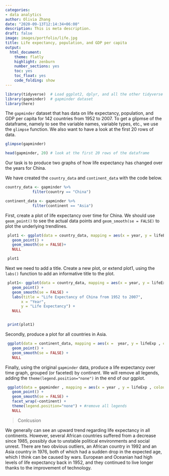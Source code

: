 ```yaml
---
categories:
- data analytics
author: Olivia Zhang
date: "2020-09-13T12:14:34+06:00"
description: This is meta description.
draft: false
image: images/portfolio/life.jpg
title: Life expectancy, population, and GDP per capita 
output:
  html_document:
    theme: flatly
    highlight: zenburn
    number_sections: yes
    toc: yes
    toc_float: yes
    code_folding: show
---
```


```r
library(tidyverse)  # Load ggplot2, dplyr, and all the other tidyverse packages
library(gapminder)  # gapminder dataset
library(here)
```

The `gapminder` dataset that has data on life expectancy, population, and GDP per capita for 142 countries from 1952 to 2007. To get a glipmse of the dataframe, namely to see the variable names, variable types, etc., we use the `glimpse` function. We also want to have a look at the first 20 rows of data.

```r
glimpse(gapminder)

head(gapminder, 20) # look at the first 20 rows of the dataframe

```

Our task is to produce two graphs of how life expectancy has changed over the years for China. 

We have created the `country_data` and `continent_data` with the code below. 

```r
country_data <- gapminder %>% 
            filter(country == "China")

continent_data <- gapminder %>% 
            filter(continent == "Asia")
```

First, create a plot of life expectancy over time for China. We should use  `geom_point()` to see the actual data points and `geom_smooth(se = FALSE)`  to plot the underlying trendlines.

```r
 plot1 <- ggplot(data = country_data, mapping = aes(x = year, y = lifeExp))+
   geom_point() +
   geom_smooth(se = FALSE)+
   NULL 

 plot1
```

Next we need to add a title. Create a new plot, or extend plot1, using the `labs()` function to add an informative title to the plot.

```r
 plot1<- ggplot(data = country_data, mapping = aes(x = year, y = lifeExp))+
   geom_point() +
   geom_smooth(se = FALSE) +
   labs(title = "Life Expectancy of China from 1952 to 2007",
       x = "Year",
       y = "Life Expectancy") +
   NULL


 print(plot1)
```


Secondly, produce a plot for all countries in Asia. 

```r
 ggplot(data = continent_data, mapping = aes(x =  year, y = lifeExp , colour= country))+
   geom_point() + 
   geom_smooth(se = FALSE) +
   NULL
```

Finally, using the original `gapminder` data, produce a life expectancy over time graph, grouped (or faceted) by continent. We will remove all legends, adding the `theme(legend.position="none")` in the end of our ggplot.

```r
 ggplot(data = gapminder , mapping = aes(x = year , y = lifeExp , colour= country))+
   geom_point() + 
   geom_smooth(se = FALSE) +
   facet_wrap(~continent) +
   theme(legend.position="none") + #remove all legends
   NULL
```

> Conlcusion  

We generally can see an upward trend regarding life expectancy in all continents. However, several African countries suffered from a decrease since 1985, possibly due to unstable political environments and social unrest. There are two obvious outliers, an African country in 1992 and an Asia country in 1976, both of which had a sudden drop in the expected age, which I think can be caused by wars. European and Oceanian had high levels of life expectancy back in 1952, and they continued to live longer thanks to the improvement of technology.  
